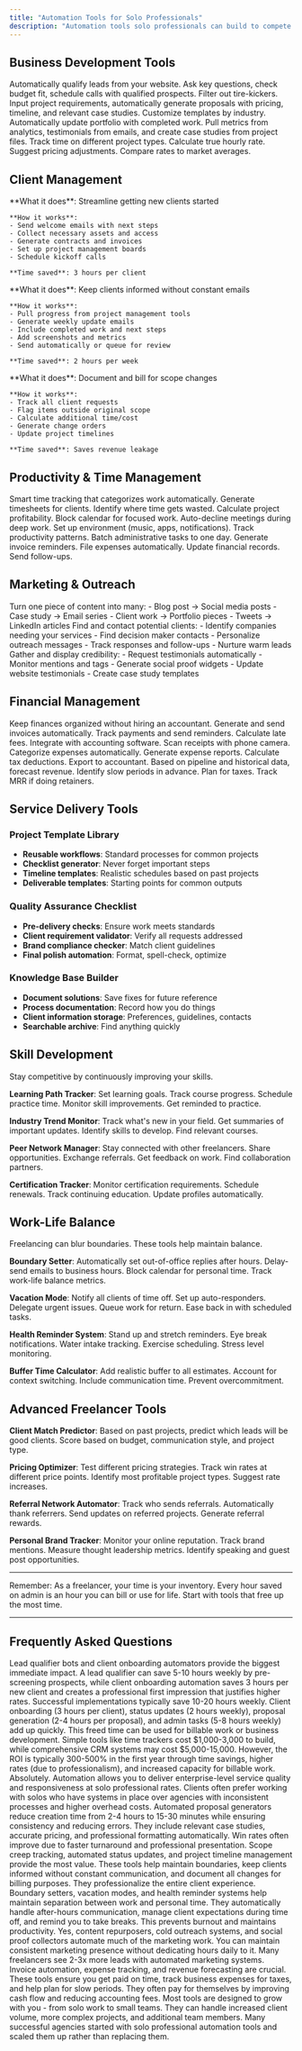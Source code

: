 ```yaml
---
title: "Automation Tools for Solo Professionals"
description: "Automation tools solo professionals can build to compete with larger teams and scale independently"
---
```


## Business Development Tools

<CardGroup cols={2}>
  <Card title="Lead Qualifier Bot" icon="robot">
    Automatically qualify leads from your website. Ask key questions, check budget fit, schedule calls with qualified prospects. Filter out tire-kickers.
  </Card>

  <Card title="Proposal Generator" icon="file-contract">
    Input project requirements, automatically generate proposals with pricing, timeline, and relevant case studies. Customize templates by industry.
  </Card>

  <Card title="Portfolio Updater" icon="briefcase">
    Automatically update portfolio with completed work. Pull metrics from analytics, testimonials from emails, and create case studies from project files.
  </Card>

  <Card title="Rate Calculator" icon="calculator">
    Track time on different project types. Calculate true hourly rate. Suggest pricing adjustments. Compare rates to market averages.
  </Card>
</CardGroup>

## Client Management

<AccordionGroup>
  <Accordion title="Client Onboarding Automator">
    **What it does**: Streamline getting new clients started

    **How it works**:
    - Send welcome emails with next steps
    - Collect necessary assets and access
    - Generate contracts and invoices
    - Set up project management boards
    - Schedule kickoff calls

    **Time saved**: 3 hours per client
  </Accordion>

  <Accordion title="Status Update Generator">
    **What it does**: Keep clients informed without constant emails

    **How it works**:
    - Pull progress from project management tools
    - Generate weekly update emails
    - Include completed work and next steps
    - Add screenshots and metrics
    - Send automatically or queue for review

    **Time saved**: 2 hours per week
  </Accordion>

  <Accordion title="Scope Creep Tracker">
    **What it does**: Document and bill for scope changes

    **How it works**:
    - Track all client requests
    - Flag items outside original scope
    - Calculate additional time/cost
    - Generate change orders
    - Update project timelines

    **Time saved**: Saves revenue leakage
  </Accordion>
</AccordionGroup>

## Productivity & Time Management

<Tabs>
  <Tab title="Time Tracker Intelligence">
    Smart time tracking that categorizes work automatically. Generate timesheets for clients. Identify where time gets wasted. Calculate project profitability.
  </Tab>

  <Tab title="Deep Work Scheduler">
    Block calendar for focused work. Auto-decline meetings during deep work. Set up environment (music, apps, notifications). Track productivity patterns.
  </Tab>

  <Tab title="Admin Day Automator">
    Batch administrative tasks to one day. Generate invoice reminders. File expenses automatically. Update financial records. Send follow-ups.
  </Tab>
</Tabs>

## Marketing & Outreach

<Steps>
  <Step title="Content Repurposer">
    Turn one piece of content into many:
    - Blog post → Social media posts
    - Case study → Email series
    - Client work → Portfolio pieces
    - Tweets → LinkedIn articles
  </Step>

  <Step title="Cold Outreach System">
    Find and contact potential clients:
    - Identify companies needing your services
    - Find decision maker contacts
    - Personalize outreach messages
    - Track responses and follow-ups
    - Nurture warm leads
  </Step>

  <Step title="Social Proof Collector">
    Gather and display credibility:
    - Request testimonials automatically
    - Monitor mentions and tags
    - Generate social proof widgets
    - Update website testimonials
    - Create case study templates
  </Step>
</Steps>

## Financial Management

<Info>
Keep finances organized without hiring an accountant.
</Info>

<Card title="Invoice Automation">
  Generate and send invoices automatically. Track payments and send reminders. Calculate late fees. Integrate with accounting software.
</Card>

<Card title="Expense Tracker">
  Scan receipts with phone camera. Categorize expenses automatically. Generate expense reports. Calculate tax deductions. Export to accountant.
</Card>

<Card title="Revenue Forecaster">
  Based on pipeline and historical data, forecast revenue. Identify slow periods in advance. Plan for taxes. Track MRR if doing retainers.
</Card>

## Service Delivery Tools

### Project Template Library
- **Reusable workflows**: Standard processes for common projects
- **Checklist generator**: Never forget important steps
- **Timeline templates**: Realistic schedules based on past projects
- **Deliverable templates**: Starting points for common outputs

### Quality Assurance Checklist
- **Pre-delivery checks**: Ensure work meets standards
- **Client requirement validator**: Verify all requests addressed
- **Brand compliance checker**: Match client guidelines
- **Final polish automation**: Format, spell-check, optimize

### Knowledge Base Builder
- **Document solutions**: Save fixes for future reference
- **Process documentation**: Record how you do things
- **Client information storage**: Preferences, guidelines, contacts
- **Searchable archive**: Find anything quickly

## Skill Development

<Tip>
Stay competitive by continuously improving your skills.
</Tip>

**Learning Path Tracker**: Set learning goals. Track course progress. Schedule practice time. Monitor skill improvements. Get reminded to practice.

**Industry Trend Monitor**: Track what's new in your field. Get summaries of important updates. Identify skills to develop. Find relevant courses.

**Peer Network Manager**: Stay connected with other freelancers. Share opportunities. Exchange referrals. Get feedback on work. Find collaboration partners.

**Certification Tracker**: Monitor certification requirements. Schedule renewals. Track continuing education. Update profiles automatically.

## Work-Life Balance

<Note>
Freelancing can blur boundaries. These tools help maintain balance.
</Note>

**Boundary Setter**: Automatically set out-of-office replies after hours. Delay-send emails to business hours. Block calendar for personal time. Track work-life balance metrics.

**Vacation Mode**: Notify all clients of time off. Set up auto-responders. Delegate urgent issues. Queue work for return. Ease back in with scheduled tasks.

**Health Reminder System**: Stand up and stretch reminders. Eye break notifications. Water intake tracking. Exercise scheduling. Stress level monitoring.

**Buffer Time Calculator**: Add realistic buffer to all estimates. Account for context switching. Include communication time. Prevent overcommitment.

## Advanced Freelancer Tools

**Client Match Predictor**: Based on past projects, predict which leads will be good clients. Score based on budget, communication style, and project type.

**Pricing Optimizer**: Test different pricing strategies. Track win rates at different price points. Identify most profitable project types. Suggest rate increases.

**Referral Network Automator**: Track who sends referrals. Automatically thank referrers. Send updates on referred projects. Generate referral rewards.

**Personal Brand Tracker**: Monitor your online reputation. Track brand mentions. Measure thought leadership metrics. Identify speaking and guest post opportunities.

---

Remember: As a freelancer, your time is your inventory. Every hour saved on admin is an hour you can bill or use for life. Start with tools that free up the most time.

---

## Frequently Asked Questions

<AccordionGroup>
  <Accordion title="Which automation tool should solo professionals build first?">
    Lead qualifier bots and client onboarding automators provide the biggest immediate impact. A lead qualifier can save 5-10 hours weekly by pre-screening prospects, while client onboarding automation saves 3 hours per new client and creates a professional first impression that justifies higher rates.
  </Accordion>

  <Accordion title="How much time can these automation tools realistically save?">
    Successful implementations typically save 10-20 hours weekly. Client onboarding (3 hours per client), status updates (2 hours weekly), proposal generation (2-4 hours per proposal), and admin tasks (5-8 hours weekly) add up quickly. This freed time can be used for billable work or business development.
  </Accordion>

  <Accordion title="What's the development cost vs. benefit for solo professional tools?">
    Simple tools like time trackers cost $1,000-3,000 to build, while comprehensive CRM systems may cost $5,000-15,000. However, the ROI is typically 300-500% in the first year through time savings, higher rates (due to professionalism), and increased capacity for billable work.
  </Accordion>

  <Accordion title="Can these tools help solo professionals compete with larger agencies?">
    Absolutely. Automation allows you to deliver enterprise-level service quality and responsiveness at solo professional rates. Clients often prefer working with solos who have systems in place over agencies with inconsistent processes and higher overhead costs.
  </Accordion>

  <Accordion title="How do proposal generators compare to manual proposal writing?">
    Automated proposal generators reduce creation time from 2-4 hours to 15-30 minutes while ensuring consistency and reducing errors. They include relevant case studies, accurate pricing, and professional formatting automatically. Win rates often improve due to faster turnaround and professional presentation.
  </Accordion>

  <Accordion title="What client management features are most valuable for freelancers?">
    Scope creep tracking, automated status updates, and project timeline management provide the most value. These tools help maintain boundaries, keep clients informed without constant communication, and document all changes for billing purposes. They professionalize the entire client experience.
  </Accordion>

  <Accordion title="How do these tools help with work-life balance?">
    Boundary setters, vacation modes, and health reminder systems help maintain separation between work and personal time. They automatically handle after-hours communication, manage client expectations during time off, and remind you to take breaks. This prevents burnout and maintains productivity.
  </Accordion>

  <Accordion title="Can automation help with business development and marketing?">
    Yes, content repurposers, cold outreach systems, and social proof collectors automate much of the marketing work. You can maintain consistent marketing presence without dedicating hours daily to it. Many freelancers see 2-3x more leads with automated marketing systems.
  </Accordion>

  <Accordion title="What financial management tools are essential for solo professionals?">
    Invoice automation, expense tracking, and revenue forecasting are crucial. These tools ensure you get paid on time, track business expenses for taxes, and help plan for slow periods. They often pay for themselves by improving cash flow and reducing accounting fees.
  </Accordion>

  <Accordion title="How do these tools scale as a freelance business grows?">
    Most tools are designed to grow with you - from solo work to small teams. They can handle increased client volume, more complex projects, and additional team members. Many successful agencies started with solo professional automation tools and scaled them up rather than replacing them.
  </Accordion>
</AccordionGroup>